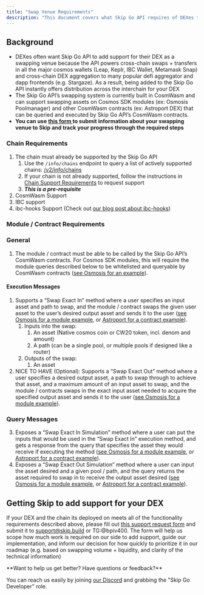```yaml
---
title: "Swap Venue Requirements"
description: "This document covers what Skip Go API requires of DEXes to support them as potential swapping venues within the API's cross-chain DEX aggregation functionality. At the end, the document provides instructions for helping the Skip team add your DEX to the API as a swapping venue"
---
```


## Background

* DEXes often want Skip Go API to add support for their DEX as a swapping venue because the API powers cross-chain swaps + transfers in all the major cosmos wallets (Leap, Keplr, IBC Wallet, Metamask Snap) and cross-chain DEX aggregation to many popular defi aggregator and dapp frontends (e.g. Stargaze). As a result, being added to the Skip Go API instantly offers distribution across the interchain for your DEX
* The Skip Go API’s swapping system is currently built in CosmWasm and can support swapping assets on Cosmos SDK modules (ex: Osmosis Poolmanager) and other CosmWasm contracts (ex: Astroport DEX) that can be queried and executed by Skip Go API’s CosmWasm contracts.
* **You can use [this form ](https://skip-protocol.notion.site/Request-to-add-Swapping-Venue-to-Skip-API-104299e5ec644d95acbef320926da041?pvs=4)to submit information about your swapping venue to Skip and track your progress through the required steps**

### Chain Requirements

1. The chain must already be supported by the Skip Go API  
   1. Use the `/info/chains` endpoint to query a list of actively supported chains: [/v2/info/chains](/api-reference/prod/info/get-v2infochains)  
   2. If your chain is not already supported, follow the instructions in [Chain Support Requirements](./chain-support-requirements) to request support  
   3. **_This is a pre-requisite_**
2. CosmWasm Support
3. IBC support
4. ibc-hooks Support (Check out [our blog post about ibc-hooks](https://ideas.skip.build/t/how-to-give-ibc-superpowers/81))

### Module / Contract Requirements

### General

1. The module / contract must be able to be called by the Skip Go API’s CosmWasm contracts. For Cosmos SDK modules, this will require the module queries described below to be whitelisted and queryable by CosmWasm contracts ([see Osmosis for an example](https://github.com/osmosis-labs/osmosis/blob/d7eb3b7018cde0557216237c84f063b3915af650/wasmbinding/stargate%5Fwhitelist.go#L169)).

#### Execution Messages

1. Supports a “Swap Exact In” method where a user specifies an input asset and path to swap, and the module / contract swaps the given user asset to the user’s desired output asset and sends it to the user ([see Osmosis for a module example](https://github.com/osmosis-labs/osmosis/blob/d7eb3b7018cde0557216237c84f063b3915af650/x/poolmanager/msg%5Fserver.go#L22), or [Astroport for a contract example](https://github.com/astroport-fi/astroport-core/blob/52af83eab04c620ac40019f7cc9cee433d0c601e/contracts/router/src/contract.rs#L74)).  
   1. Inputs into the swap:  
         1. An asset (Native cosmos coin or CW20 token, incl. denom and amount)  
         2. A path (can be a single pool, or multiple pools if designed like a router)  
   2. Outputs of the swap:  
         1. An asset
2. NICE TO HAVE (Optional): Supports a “Swap Exact Out” method where a user specifies a desired output asset, a path to swap through to achieve that asset, and a maximum amount of an input asset to swap, and the module / contracts swaps in the exact input asset needed to acquire the specified output asset and sends it to the user ([see Osmosis for a module example](https://github.com/osmosis-labs/osmosis/blob/d7eb3b7018cde0557216237c84f063b3915af650/x/poolmanager/msg%5Fserver.go#L48)).  

###  Query Messages  
3. Exposes a “Swap Exact In Simulation” method where a user can put the inputs that would be used in the “Swap Exact In” execution method, and gets a response from the query that specifies the asset they would receive if executing the method ([see Osmosis for a module example](https://github.com/osmosis-labs/osmosis/blob/d7eb3b7018cde0557216237c84f063b3915af650/x/poolmanager/client/grpc/grpc%5Fquery.go#L113), or [Astroport for a contract example](https://github.com/astroport-fi/astroport-core/blob/52af83eab04c620ac40019f7cc9cee433d0c601e/contracts/router/src/contract.rs#L240)).
4. Exposes a “Swap Exact Out Simulation” method where a user can input the asset desired and a given pool / path, and the query returns the asset required to swap in to receive the output asset desired ([see Osmosis for a module example](https://github.com/osmosis-labs/osmosis/blob/d7eb3b7018cde0557216237c84f063b3915af650/x/poolmanager/client/grpc/grpc%5Fquery.go#L93), or [Astroport for a contract example](https://github.com/astroport-fi/astroport-core/blob/52af83eab04c620ac40019f7cc9cee433d0c601e/contracts/pair/src/contract.rs#L892)).

## Getting Skip to add support for your DEX

If your DEX and the chain its deployed on meets all of the functionality requirements described above, please fill out [this support request form](https://skip-protocol.notion.site/Template-for-Request-to-add-Swapping-Venue-to-Skip-API-104299e5ec644d95acbef320926da041?pvs=4) and submit it to [support@skip.build](mailto:support@skip.build) or TG:@bpiv400\. The form will help us scope how much work is required on our side to add support, guide our implementation, and inform our decision for how quickly to prioritize it in our roadmap (e.g. based on swapping volume + liquidity, and clarity of the technical information)

 <Check>
 **Want to help us get better? Have questions or feedback?**
 
 You can reach us easily by joining [our Discord](https://skip.build/discord) and grabbing the "Skip Go Developer" role.
 </Check>

